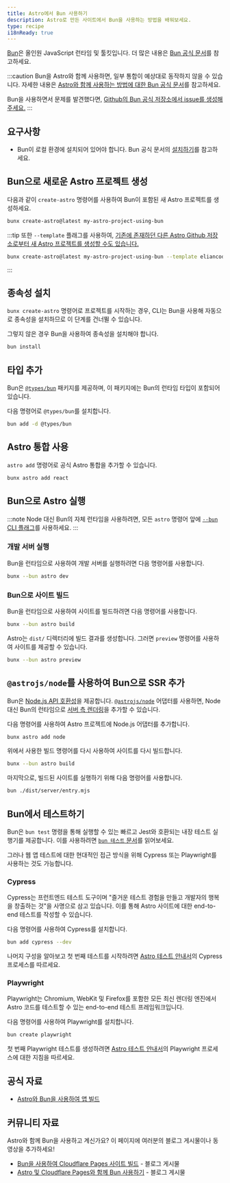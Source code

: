 ```yaml
---
title: Astro에서 Bun 사용하기
description: Astro로 만든 사이트에서 Bun을 사용하는 방법을 배워보세요.
type: recipe
i18nReady: true
---
```


[Bun](https://bun.sh/)은 올인원 JavaScript 런타임 및 툴킷입니다. 더 많은 내용은 [Bun 공식 문서](https://bun.sh/docs)를 참고하세요.

:::caution
Bun을 Astro와 함께 사용하면, 일부 통합이 예상대로 동작하지 않을 수 있습니다. 자세한 내용은 [Astro와 함께 사용하는 방법에 대한 Bun 공식 문서](https://bun.sh/guides/ecosystem/astro)를 참고하세요.

Bun을 사용하면서 문제를 발견했다면, [Github의 Bun 공식 저장소에서 issue를 생성해주세요.](https://github.com/oven-sh/bun/issues/new/choose)
:::

## 요구사항

- Bun이 로컬 환경에 설치되어 있어야 합니다. Bun 공식 문서의 [설치하기](https://bun.sh/docs/installation)를 참고하세요.

## Bun으로 새로운 Astro 프로젝트 생성

다음과 같이 `create-astro` 명령어를 사용하여 Bun이 포함된 새 Astro 프로젝트를 생성하세요. 

```bash
bunx create-astro@latest my-astro-project-using-bun
```
:::tip 
또한 `--template` 플래그를 사용하여, [기존에 존재하던 다른 Astro Github 저장소로부터 새 Astro 프로젝트를 생성할 수도 있습니다.](/ko/install-and-setup/#테마-또는-시작-템플릿-사용)
```bash
bunx create-astro@latest my-astro-project-using-bun --template eliancodes/brutal
```
:::

## 종속성 설치

`bunx create-astro` 명령어로 프로젝트를 시작하는 경우, CLI는 Bun을 사용해 자동으로 종속성을 설치하므로 이 단계를 건너뛸 수 있습니다.

그렇지 않은 경우 Bun을 사용하여 종속성을 설치해야 합니다. 

```bash
bun install
```

## 타입 추가

Bun은 [`@types/bun`](https://www.npmjs.com/package/@types/bun) 패키지를 제공하며, 이 패키지에는 Bun의 런타임 타입이 포함되어 있습니다.

다음 명령어로 `@types/bun`를 설치합니다.

```sh
bun add -d @types/bun
```

## Astro 통합 사용

`astro add` 명령어로 공식 Astro 통합을 추가할 수 있습니다.


```bash
bunx astro add react
```

## Bun으로 Astro 실행

:::note
Node 대신 Bun의 자체 런타임을 사용하려면, 모든 `astro` 명령어 앞에 [`--bun` CLI 플래그](https://bun.sh/docs/cli/bunx#shebangs)를 사용하세요.
:::

### 개발 서버 실행

Bun을 런타임으로 사용하여 개발 서버를 실행하려면 다음 명령어를 사용합니다.

```bash
bunx --bun astro dev
```

### Bun으로 사이트 빌드

Bun을 런타임으로 사용하여 사이트를 빌드하려면 다음 명령어를 사용합니다.

```bash
bunx --bun astro build
```

Astro는 `dist/` 디렉터리에 빌드 결과를 생성합니다. 그러면 `preview` 명령어를 사용하여 사이트를 제공할 수 있습니다.

```bash
bunx --bun astro preview
```

## `@astrojs/node`를 사용하여 Bun으로 SSR 추가

Bun은 [Node.js API 호환성](https://bun.sh/docs/runtime/nodejs-apis)을 제공합니다. [`@astrojs/node`](/ko/guides/integrations-guide/node/) 어댑터를 사용하면, Node 대신 Bun의 런타임으로 [서버 측 렌더링](/ko/guides/server-side-rendering/)을 추가할 수 있습니다.

다음 명령어를 사용하여 Astro 프로젝트에 Node.js 어댑터를 추가합니다.

```bash
bunx astro add node
```

위에서 사용한 빌드 명령어를 다시 사용하여 사이트를 다시 빌드합니다. 

```bash
bunx --bun astro build
```

마지막으로, 빌드된 사이트를 실행하기 위해 다음 명령어를 사용합니다. 

```bash
bun ./dist/server/entry.mjs
```

## Bun에서 테스트하기

Bun은 `bun test` 명령을 통해 실행할 수 있는 빠르고 Jest와 호환되는 내장 테스트 실행기를 제공합니다. 이를 사용하려면 [`bun 테스트` 문서](https://bun.sh/docs/cli/test)를 읽어보세요.

그러나 웹 앱 테스트에 대한 현대적인 접근 방식을 위해 Cypress 또는 Playwright를 사용하는 것도 가능합니다.

### Cypress

Cypress는 프런트엔드 테스트 도구이며 "즐거운 테스트 경험을 만들고 개발자의 행복을 창출하는 것"을 사명으로 삼고 있습니다. 이를 통해 Astro 사이트에 대한 end-to-end 테스트를 작성할 수 있습니다.

다음 명령어를 사용하여 Cypress를 설치합니다.

```bash
bun add cypress --dev
```

나머지 구성을 알아보고 첫 번째 테스트를 시작하려면 [Astro 테스트 안내서](/ko/guides/testing/#구성)의 Cypress 프로세스를 따르세요.

### Playwright

Playwright는 Chromium, WebKit 및 Firefox를 포함한 모든 최신 렌더링 엔진에서 Astro 코드를 테스트할 수 있는 end-to-end 테스트 프레임워크입니다.

다음 명령어를 사용하여 Playwright를 설치합니다.

```bash
bun create playwright
```

첫 번째 Playwright 테스트를 생성하려면 [Astro 테스트 안내서](/ko/guides/testing/#첫-playwright-테스트-생성)의 Playwright 프로세스에 대한 지침을 따르세요.

## 공식 자료

- [Astro와 Bun을 사용하여 앱 빌드](https://bun.sh/guides/ecosystem/astro)

## 커뮤니티 자료

Astro와 함께 Bun을 사용하고 계신가요? 이 페이지에 여러분의 블로그 게시물이나 동영상을 추가하세요!  

- [Bun을 사용하여 Cloudflare Pages 사이트 빌드](https://blog.otterlord.dev/posts/hello-from-bun/) - 블로그 게시물
- [Astro 및 Cloudflare Pages와 함께 Bun 사용하기](https://handerson.hashnode.dev/using-bun-with-astro-and-cloudflare-pages) - 블로그 게시물

